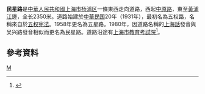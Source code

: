 '''民星路'''是[[中華人民共和國|中華人民共和國]][[上海市|上海市]][[杨浦区|杨浦区]]一條東西走向道路，西起[[中原路_(上海)|中原路]]，東至[[黃浦江|黃浦江]]邊，全长2350米。道路始建於[[中華民国|中華民国]]20年（1931年），最初名為五权路，名稱來自於[[五权宪法|五权宪法]]。1958年更名為五星路。1980年，因道路名稱的[[上海話|上海話]]發音與吴兴路發音相似而更名為民星路。道路沿途有[[上海市教育考試院|上海市教育考試院]]<ref>{{cite news |title=第一节　纪念型 |url=http://www.shtong.gov.cn/Newsite/node2/node2245/node70862/node70870/node70921/node70927/userobject1ai73727.html |publisher=上海市地方志辦公室 |accessdate=2020-12-17 |archive-date=2016-03-08 |archive-url=https://web.archive.org/web/20160308190031/http://www.shtong.gov.cn/newsite/node2/node2245/node70862/node70870/node70921/node70927/userobject1ai73727.html |dead-url=no }}</ref>。

== 參考資料 ==
{{Reflist|2}}

[[Category:上海道路|M]]